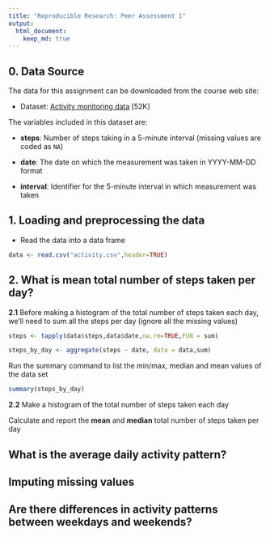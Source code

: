 ```yaml
---
title: "Reproducible Research: Peer Assessment 1"
output: 
  html_document:
    keep_md: true
---
```


## 0. Data Source

The data for this assignment can be downloaded from the course web
site:

* Dataset: [Activity monitoring data](https://d396qusza40orc.cloudfront.net/repdata%2Fdata%2Factivity.zip) [52K]

The variables included in this dataset are:

* **steps**: Number of steps taking in a 5-minute interval (missing
    values are coded as `NA`)

* **date**: The date on which the measurement was taken in YYYY-MM-DD
    format

* **interval**: Identifier for the 5-minute interval in which
    measurement was taken

## 1. Loading and preprocessing the data

* Read the data into a data frame
```r
data <- read.csv("activity.csv",header=TRUE)
```

## 2. What is mean total number of steps taken per day?

**2.1** Before making a histogram of the total number of steps taken each day, we'll need to sum all the steps per day (ignore all the missing values)
```r
steps <- tapply(data$steps,data$date,na.rm=TRUE,FUN = sum)

steps_by_day <- aggregate(steps ~ date, data = data,sum)
```

Run the summary command to list the min/max, median and mean values of the data set
```r
summary(steps_by_day)
```

**2.2** Make a histogram of the total number of steps taken each day



Calculate and report the **mean** and **median** total number of steps taken per day


## What is the average daily activity pattern?



## Imputing missing values



## Are there differences in activity patterns between weekdays and weekends?
